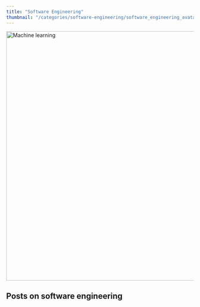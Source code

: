 ```yaml
---
title: "Software Engineering"
thumbnail: "/categories/software-engineering/software_engineering_avatar.jpg"
---
```

<img src="software_engineering_avatar.jpg" alt="Machine learning" width = "1000" height = "668">

## Posts on software engineering

